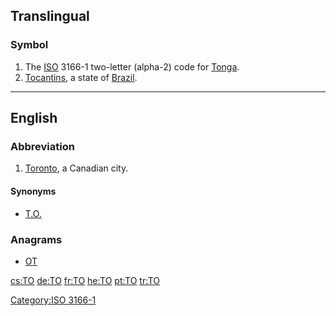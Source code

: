 {{also|Appendix:Variations of "to"}}
==Translingual==

===Symbol===
{{head|mul|symbol}}
# The [[ISO]] 3166-1 two-letter (alpha-2) code for [[Tonga]].
# [[Tocantins]], a state of [[Brazil]].

[[Category:ISO 3166-1]]
----
==English==

===Abbreviation===
{{rfc-header|Abbreviation}}
{{head|en|abbreviation}}

# {{context|informal|lang=en}} [[Toronto]], a Canadian city.

====Synonyms====
* [[T.O.]]

===Anagrams===
* [[OT#English|OT]] 

[[cs:TO]]
[[de:TO]]
[[fr:TO]]
[[he:TO]]
[[pt:TO]]
[[tr:TO]]
